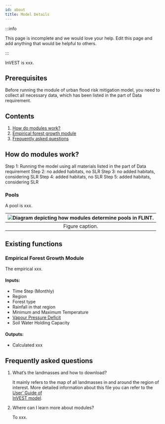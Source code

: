 ```yaml
---
id: about
title: Model Details
---
```


:::info

This page is incomplete and we would love your help. Edit this page and add anything that would be helpful to others.

:::

InVEST is xxx.

## Prerequisites

Before running the module of urban flood risk mitigation model, you need to collect all necessary data, which has been listed in the part of Data requirement.

## Contents

1. [How do modules work?](#how-do-modules-work)
2. [Empirical forest growth module](#empirical-forest-growth-module)
3. [Frequently asked questions](#frequently-asked-questions)

## How do modules work?

Step 1: Running the model using all materials listed in the part of Data requirement
Step 2: no added habitats, no SLR
Step 3: no added habitats, considering SLR
Step 4: added habitats, no SLR
Step 5: added habitats, considering SLR

### Pools

A pool is xxx.

|![Diagram depicting how modules determine pools in FLINT.](../../static/img/pools-module-case-study.png) |
|:--:|
| Figure caption. |

## Existing functions

### Empirical Forest Growth Module

The empirical xxx.

#### Inputs:

- Time Step (Monthly)
- Region
- Forest type
- Rainfall in that region
- Minimum and Maximum Temperature
- [Vapour Pressure Deficit](https://en.wikipedia.org/wiki/Vapour-pressure_deficit)
- Soil Water Holding Capacity

#### Outputs:

- Calculated xxx

## Frequently asked questions

1. What’s the landmasses and how to download?

   It mainly refers to the map of all landmasses in and around the region of interest. More detailed information about this file you can refer to the [User’ Guide of  
   InVEST model](https://storage.googleapis.com/releases.naturalcapitalproject.org/invest-userguide/latest/coastal_vulnerability.html#data-needs).

2. Where can I learn more about modules?

    To xxx.

